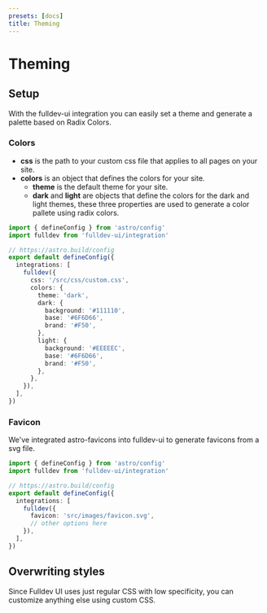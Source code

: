 ```yaml
---
presets: [docs]
title: Theming
---
```



# Theming

## Setup

With the fulldev-ui integration you can easily set a theme and generate a palette based on <Link href="https://www.radix-ui.com/colors">Radix Colors.</Link>

### Colors

- **css** is the path to your custom css file that applies to all pages on your site.
- **colors** is an object that defines the colors for your site.
  - **theme** is the default theme for your site.
  - **dark** and **light** are objects that define the colors for the dark and light themes, these three properties are used to generate a color pallete using radix colors.

```ts
import { defineConfig } from 'astro/config'
import fulldev from 'fulldev-ui/integration'

// https://astro.build/config
export default defineConfig({
  integrations: [
    fulldev({
      css: '/src/css/custom.css',
      colors: {
        theme: 'dark',
        dark: {
          background: '#111110',
          base: '#6F6D66',
          brand: '#F50',
        },
        light: {
          background: '#EEEEEC',
          base: '#6F6D66',
          brand: '#F50',
        },
      },
    }),
  ],
})
```

### Favicon

We've integrated <Link href="https://github.com/ACP-CODE/astro-favicons">astro-favicons</Link> into fulldev-ui to generate favicons from a svg file.

```ts
import { defineConfig } from 'astro/config'
import fulldev from 'fulldev-ui/integration'

// https://astro.build/config
export default defineConfig({
  integrations: [
    fulldev({
      favicon: 'src/images/favicon.svg',
      // other options here
    }),
  ],
})
```

## Overwriting styles

Since Fulldev UI uses just regular CSS with low specificity, you can customize anything else using custom CSS.
